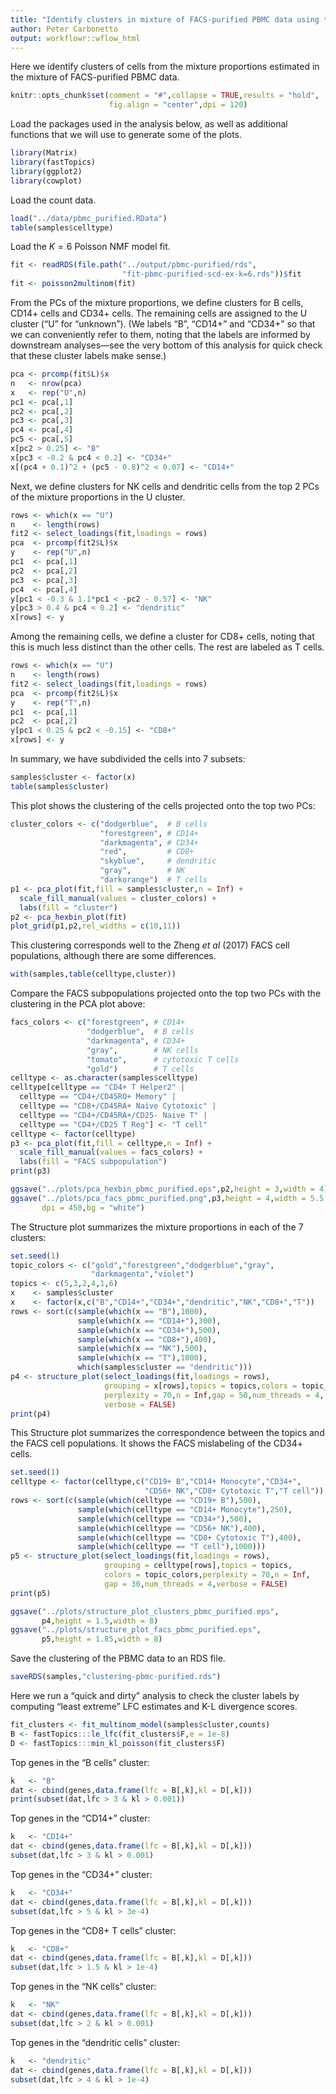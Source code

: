```yaml
---
title: "Identify clusters in mixture of FACS-purified PBMC data using topic model"
author: Peter Carbonetto
output: workflowr::wflow_html
---
```


Here we identify clusters of cells from the mixture proportions
estimated in the mixture of FACS-purified PBMC data.

```r
knitr::opts_chunk$set(comment = "#",collapse = TRUE,results = "hold",
                      fig.align = "center",dpi = 120)
```

Load the packages used in the analysis below, as well as additional
functions that we will use to generate some of the plots.

```r
library(Matrix)
library(fastTopics)
library(ggplot2)
library(cowplot)
```

Load the count data.

```r
load("../data/pbmc_purified.RData")
table(samples$celltype)
```

Load the $K = 6$ Poisson NMF model fit.

```r
fit <- readRDS(file.path("../output/pbmc-purified/rds",
                         "fit-pbmc-purified-scd-ex-k=6.rds"))$fit
fit <- poisson2multinom(fit)
```

From the PCs of the mixture proportions, we define clusters for B
cells, CD14+ cells and CD34+ cells. The remaining cells are assigned
to the U cluster ("U" for "unknown"). (We labels "B", "CD14+" and
"CD34+" so that we can conveniently refer to them, noting that the
labels are informed by downstream analyses---see the very bottom of
this analysis for quick check that these cluster labels make sense.)

```r
pca <- prcomp(fit$L)$x
n   <- nrow(pca)
x   <- rep("U",n)
pc1 <- pca[,1]
pc2 <- pca[,2]
pc3 <- pca[,3]
pc4 <- pca[,4]
pc5 <- pca[,5]
x[pc2 > 0.25] <- "B"
x[pc3 < -0.2 & pc4 < 0.2] <- "CD34+"
x[(pc4 + 0.1)^2 + (pc5 - 0.8)^2 < 0.07] <- "CD14+"
```

Next, we define clusters for NK cells and dendritic cells from the top
2 PCs of the mixture proportions in the U cluster.

```r
rows <- which(x == "U")
n    <- length(rows)
fit2 <- select_loadings(fit,loadings = rows)
pca  <- prcomp(fit2$L)$x
y    <- rep("U",n)
pc1  <- pca[,1]
pc2  <- pca[,2]
pc3  <- pca[,3]
pc4  <- pca[,4]
y[pc1 < -0.3 & 1.1*pc1 < -pc2 - 0.57] <- "NK"
y[pc3 > 0.4 & pc4 < 0.2] <- "dendritic"
x[rows] <- y
```

Among the remaining cells, we define a cluster for CD8+ cells, noting
that this is much less distinct than the other cells. The rest are
labeled as T cells.

```r
rows <- which(x == "U")
n    <- length(rows)
fit2 <- select_loadings(fit,loadings = rows)
pca  <- prcomp(fit2$L)$x
y    <- rep("T",n)
pc1  <- pca[,1]
pc2  <- pca[,2]
y[pc1 < 0.25 & pc2 < -0.15] <- "CD8+"
x[rows] <- y
```

In summary, we have subdivided the cells into 7 subsets:

```r
samples$cluster <- factor(x)
table(samples$cluster)
```

This plot shows the clustering of the cells projected onto the top two
PCs:

```r
cluster_colors <- c("dodgerblue",  # B cells
                    "forestgreen", # CD14+
					"darkmagenta", # CD34+ 
                    "red",         # CD8+
					"skyblue",     # dendritic
					"gray",        # NK
					"darkorange")  # T cells
p1 <- pca_plot(fit,fill = samples$cluster,n = Inf) +
  scale_fill_manual(values = cluster_colors) +
  labs(fill = "cluster")
p2 <- pca_hexbin_plot(fit)
plot_grid(p1,p2,rel_widths = c(10,11))
```

This clustering corresponds well to the Zheng *et al* (2017) FACS cell
populations, although there are some differences.

```r
with(samples,table(celltype,cluster))
```

Compare the FACS subpopulations projected onto the top two PCs with
the clustering in the PCA plot above:

```r
facs_colors <- c("forestgreen", # CD14+
                 "dodgerblue",  # B cells
                 "darkmagenta", # CD34+
                 "gray",        # NK cells
                 "tomato",      # cytotoxic T cells
                 "gold")        # T cells
celltype <- as.character(samples$celltype)
celltype[celltype == "CD4+ T Helper2" |
  celltype == "CD4+/CD45RO+ Memory" |
  celltype == "CD8+/CD45RA+ Naive Cytotoxic" |
  celltype == "CD4+/CD45RA+/CD25- Naive T" | 
  celltype == "CD4+/CD25 T Reg"] <- "T cell"
celltype <- factor(celltype)
p3 <- pca_plot(fit,fill = celltype,n = Inf) +
  scale_fill_manual(values = facs_colors) +
  labs(fill = "FACS subpopulation")
print(p3)
```

```r
ggsave("../plots/pca_hexbin_pbmc_purified.eps",p2,height = 3,width = 4)
ggsave("../plots/pca_facs_pbmc_purified.png",p3,height = 4,width = 5.5,
       dpi = 450,bg = "white")
```

The Structure plot summarizes the mixture proportions in each of the 7
clusters:

```r
set.seed(1)
topic_colors <- c("gold","forestgreen","dodgerblue","gray",
                  "darkmagenta","violet")
topics <- c(5,3,2,4,1,6)
x    <- samples$cluster
x    <- factor(x,c("B","CD14+","CD34+","dendritic","NK","CD8+","T"))
rows <- sort(c(sample(which(x == "B"),1000),
               sample(which(x == "CD14+"),300),
               sample(which(x == "CD34+"),500),
               sample(which(x == "CD8+"),400),
               sample(which(x == "NK"),500),
               sample(which(x == "T"),1000),
			   which(samples$cluster == "dendritic")))
p4 <- structure_plot(select_loadings(fit,loadings = rows),
                     grouping = x[rows],topics = topics,colors = topic_colors,
   	  			     perplexity = 70,n = Inf,gap = 50,num_threads = 4,
					 verbose = FALSE)
print(p4)
```

This Structure plot summarizes the correspondence between the topics
and the FACS cell populations. It shows the FACS mislabeling of the
CD34+ cells.

```r
set.seed(1)
celltype <- factor(celltype,c("CD19+ B","CD14+ Monocyte","CD34+",
                              "CD56+ NK","CD8+ Cytotoxic T","T cell"))
rows <- sort(c(sample(which(celltype == "CD19+ B"),500),
               sample(which(celltype == "CD14+ Monocyte"),250),
               sample(which(celltype == "CD34+"),500),
               sample(which(celltype == "CD56+ NK"),400),
			   sample(which(celltype == "CD8+ Cytotoxic T"),400),
               sample(which(celltype == "T cell"),1000)))
p5 <- structure_plot(select_loadings(fit,loadings = rows),
                     grouping = celltype[rows],topics = topics,
					 colors = topic_colors,perplexity = 70,n = Inf,
					 gap = 30,num_threads = 4,verbose = FALSE)
print(p5)
```

```r
ggsave("../plots/structure_plot_clusters_pbmc_purified.eps",
       p4,height = 1.5,width = 8)
ggsave("../plots/structure_plot_facs_pbmc_purified.eps",
	   p5,height = 1.85,width = 8)
```

Save the clustering of the PBMC data to an RDS file.

```r
saveRDS(samples,"clustering-pbmc-purified.rds")
```

Here we run a "quick and dirty" analysis to check the cluster labels
by computing "least extreme" LFC estimates and K-L divergence scores.

```r
fit_clusters <- fit_multinom_model(samples$cluster,counts)
B <- fastTopics:::le_lfc(fit_clusters$F,e = 1e-8)
D <- fastTopics:::min_kl_poisson(fit_clusters$F)
```

Top genes in the "B cells" cluster:

```r
k   <- "B"
dat <- cbind(genes,data.frame(lfc = B[,k],kl = D[,k]))
print(subset(dat,lfc > 3 & kl > 0.001))
```

Top genes in the "CD14+" cluster:

```r
k   <- "CD14+"
dat <- cbind(genes,data.frame(lfc = B[,k],kl = D[,k]))
subset(dat,lfc > 3 & kl > 0.001)
```

Top genes in the "CD34+" cluster:

```r
k   <- "CD34+"
dat <- cbind(genes,data.frame(lfc = B[,k],kl = D[,k]))
subset(dat,lfc > 5 & kl > 3e-4)
```

Top genes in the "CD8+ T cells" cluster:

```r
k   <- "CD8+"
dat <- cbind(genes,data.frame(lfc = B[,k],kl = D[,k]))
subset(dat,lfc > 1.5 & kl > 1e-4)
```

Top genes in the "NK cells" cluster:

```r
k   <- "NK"
dat <- cbind(genes,data.frame(lfc = B[,k],kl = D[,k]))
subset(dat,lfc > 2 & kl > 0.001)
```

Top genes in the "dendritic cells" cluster:

```r
k   <- "dendritic"
dat <- cbind(genes,data.frame(lfc = B[,k],kl = D[,k]))
subset(dat,lfc > 4 & kl > 1e-4)
```
